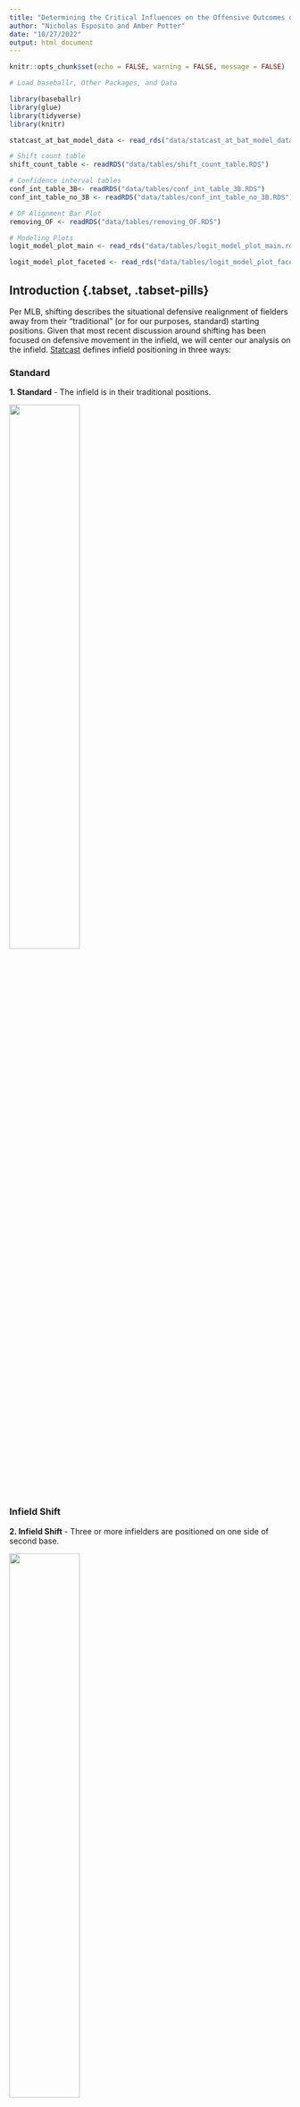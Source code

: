```yaml
---
title: "Determining the Critical Influences on the Offensive Outcomes of Shifted At-Bats"
author: "Nicholas Esposito and Amber Potter"
date: "10/27/2022"
output: html_document
---
```


```r
knitr::opts_chunk$set(echo = FALSE, warning = FALSE, message = FALSE)
```

```r
# Load baseballr, Other Packages, and Data

library(baseballr)
library(glue)
library(tidyverse)
library(knitr)

statcast_at_bat_model_data <- read_rds("data/statcast_at_bat_model_data.rds")

# Shift count table
shift_count_table <- readRDS("data/tables/shift_count_table.RDS")

# Confidence interval tables
conf_int_table_3B<- readRDS("data/tables/conf_int_table_3B.RDS")
conf_int_table_no_3B <- readRDS("data/tables/conf_int_table_no_3B.RDS")

# OF Alignment Bar Plot
removing_OF <- readRDS("data/tables/removing_OF.RDS")

# Modeling Plots
logit_model_plot_main <- read_rds("data/tables/logit_model_plot_main.rds")

logit_model_plot_faceted <- read_rds("data/tables/logit_model_plot_faceted.rds")
```

## Introduction {.tabset, .tabset-pills}

Per MLB, shifting describes the situational defensive realignment of fielders away from their “traditional” (or for our purposes, standard) starting positions. Given that most recent discussion around shifting has been focused on defensive movement in the infield, we will center our analysis on the infield. [Statcast](https://www.mlb.com/glossary/statcast/shifts) defines infield positioning in three ways:

### Standard

  **1. Standard** - The infield is in their traditional positions.

![](images/standard_fielding_alignment.png){width=50%, height=50%}

### Infield Shift

  **2. Infield Shift** - Three or more infielders are positioned on one side of second base. 

![](images/infield_shift.png){width=50% height=50%}
  
### Strategic  

  **3. Strategic** - A catch-all category for positioning that does not fit either category.
  
![](images/strategic_shift.png){width=40% height=40%}
  
## {-}

In recent years, the shift has become the topic of heated debate in the baseball world. As use of the shift has increased, the number of people in opposition has grown as well. The counterargument is built on the idea that the shift “steals” hits at a rate that puts hitters at a significant disadvantage, relative to the defense. According to [Zachary Rymer of Bleacher Report](https://bleacherreport.com/articles/10028942-a-shift-ban-is-the-game-changer-mlb-needs-right-now), between 2015 and 2016, hard hit balls (exit velocity of 95+ MPH) to the pull side resulted in a hit 58 percent of the time. This number is down to 50 percent for 2020 and 2021, with left-handed hitters suffering more than their right-handed counterparts. Shifting trends are observed to be different for right-handed hitters, a phenomenon that will serve as the main motivation for our work. 

Tom Tango looks into this in [The Psychology of the Infield Shift](https://batflipsandnerds.com/2021/02/03/the-psychology-of-the-infield-shift/), highlighting that wOBA is the main differentiator between the shift’s effect on righties versus lefties. Similar to on-base percentage, [wOBA](https://www.mlb.com/glossary/advanced-stats/weighted-on-base-average) expands further to account for how a player reached base. The value for each way of reaching base is determined by how much an event is worth relative to projected runs scored, so some outcomes (doubles) are worth more than others (singles). In Tango’s work, lefties displayed a lower wOBA when shifted against, while wOBA increases for righties, both relative to non-shifted situations. We will also look into [BABIP](https://www.mlb.com/glossary/advanced-stats/babip) which measures batting average exclusively on balls in play, excluding several batted-ball outcomes that do not involve the influence of the defense, such as homeruns. However, given the right-handed hitter phenomenon, wOBA is the primary statistic of interest for our analysis.
 
## The `baseballr` Package

For our work, we accessed pitch-by-pitch Statcast data from the [baseballR package (Bill Petti)](https://cran.r-project.org/web/packages/baseballr/baseballr.pdf). This dataset contained pitch-level information dating back to 2015, when Statcast technology was introduced in all 30 MLB stadiums. The initial dataset had 93 variables per observation; however, during preprocessing, we performed several transformations to prepare the dataset for analysis:

  - Removed all columns with only NA values.
  
  - Grouped event and description columns for different types of strikeouts, so strikeout descriptions in the resulting column include whether the strikeout was *swinging, looking,* or *other* (a catch-all for foul bunts, dropped third strikes, etc.).
  
  - Added an at-bat column to keep track of the number of at-bats per player per game (at-bat #1, #2, etc.).
  
  - Grouped pitch types into general categories: *Fastball, Breaking Ball,* and *Changeup*.
  
  - Grouped strike out zones, which were initially divided into 14 regions: *Inside, Outside, Middle,* and *Out of Zone*. 

After preprocessing, each observation had 88 variables, such as:

  - Game Year, Game Date, Game Type (Spring Training, Regular Season)

  - Pitcher and Batter Identifiers (Name, Unique ID, Handiness)
  
  - Game Information (Score, Outs, Runners On-Base, Inning)

  - Pitch Information (Pitch Type, Pitch Location, Pitch Outcome)
  
  - Positional (Shifting) Data
  
    - We grouped the infield fielding alignments into two categories to reduce the number of shift  identifiers: 
    
      - **Strategic and Standard were grouped into Standard**: Since strategic shifts are only “slight” variations of traditional alignment and do not encapsulate the focus of our analysis. 
    
      - **Infield shift was reclassified as Shift**.

  - Player Statistics (wOBA, BABIP)
    
    - We also calculated our own player statistics: **walk rate** and **strikeout rate**.

After preprocessing, we also added several additional variables:

  - *Last_pitch_of_at_bat*: A true/false identifier that allowed us to filter observations by at-bat.
  
  - *Babip_value_with_NAs*: We replaced batted-ball outcomes that BABIP drops (homeruns, sac bunts, double play sac bunts) with NA values, excluding them from our BABIP calculation.

  - *Batter_instance_identifier*: A single-line identifier that groups batter ID, year, stand, and fielding alignment, which allows for easy matching when manipulating dataframes. 
  
In order to promote consistency within our analysis, we decided to observe individual years with assumed independence. Thus, players who had 200 or more plate appearances in multiple years were included as separate player instances. We used 200 as our threshold for at bats because it allows for the calculation of more stable performance statistics for each player. 

In order to account for switch hitters, we prefaced that the threshold of 200 or more plate appearances must be observed with a particular batting stance within a single season. If, for example, we observe a particular player with 200 or more at bats as a left-handed batter in addition to 200 or more at bats as a right-handed batter within a single season, this player will be included as two separate observations according to their stance. Given that both the **2020 season** (60 games played) and the **2022 season** (the season was not completed at the start of the project) have significantly fewer observations using this threshold, we elected to exclude these years from our analysis. 

**IMPORTANT NOTE:** For EDA purposes, we used all available data from 2015-2022, excluding 2020 and 2022. For modeling purposes, this range was reduced to 2019-2021, excluding 2020, as the large quantity of pitch-by-pitch data would be sufficient over this time interval.

## EDA

While the MLB has had a steady rise in shifting overall, left-handed batters see the shift in a significantly higher proportion of their plate appearances than that of right-handed batters. 

```r
# Left-handed table
prop_shift_left <- statcast_at_bat_model_data %>%
  group_by(game_year) %>%
  filter(stand == "L") %>%
  summarize(prop_at_bats_shifted = mean(if_fielding_alignment == "Shift"),
            stand)

# Right-handed table
prop_shift_right <-  statcast_at_bat_model_data %>%
  group_by(game_year) %>%
  filter(stand == "R") %>%
  summarize(prop_at_bats_shifted = mean(if_fielding_alignment == "Shift"),
            stand)

rbind(prop_shift_left, prop_shift_right) %>%
  ggplot(aes(x = as.numeric(game_year) + 2014, y = prop_at_bats_shifted, color = stand)) +
  geom_line() +
  scale_y_continuous(breaks = seq(0, 0.600, 0.100)) +
  labs(title = "Shifting Trends Since 2015", x = "Season", y = "Proportion of Shifted PAs",
       color = "Stand") +
  theme_bw()
```

**REMOVING GAMES:** During initial EDA, we discovered a high proportion of missing shift values in the Spring Training pitch data (~78%), as well as a low proportion of missing shift values in the Regular Season (~0.01%). From this, we chose to exclude the Spring Training data from each year, and all observations with missing shift values in either the infield or outfield alignment column. 

**OUTFIELD ALIGNMENTS:** Within each batter-pitcher matchup, the proportion of observations in which the outfield is shifted is relatively low, regardless of the alignment of the infield. According to [MLB.com](https://www.mlb.com/glossary/statcast/shifts), both cases we classify as a shifted outfield - ***Three OF on One Side of 2B*** and ***4th Outfielder*** - are considered extremely. ***Strategic shifting***, which we group with ***Standard***, only account for 7% of all situations, with the rest falling under the ***Standard***. This, in addition to Dr. Brodie's advice on which situations exhibit the most prominent shifting influences, led us to focus primarily on infield shifting alignment.

**INFIELD-IN:** In situations with a runner on third base and less than two outs, the infield may be shifted in. The strategic shift category contains a significant proportion of these scenarios - about 17% each of strategic-standard and strategic-strategic observations (infield-outfield). These situations often inflate offensive outcomes, as moving the infield-in shift promotes variance in run scoring to maximize win probability at the expense of expected runs allowed. To confirm this phenomenon, we looked at the differences in four offensive statistics - wOBA, BABIP, walk rate, and strikeout rate - between infield-in and non-infield-in situations. We used confidence intervals to verify that the differences were statistically significant:

## Confidence Intervals {.tabset}

### Infield-In

```r
confint(conf_int_table_3B, level = 0.95) %>%
  kable()
```

### Traditional Alignment

```r
confint(conf_int_table_no_3B, level = 0.95) %>%
  kable()
```

## {-}

To adjust for the influence of such situations, we decided to remove observations in which the infield could be shifted in. However, to ensure we were not excluding situations in which there was a runner on third base with less than two outs but the infield was not shifted in, we only removed the observations that fit the aforementioned condition and were marked as “shift”. 

## BABIP and wOBA Trends - By Batter Stand {.tabset}

### BABIP

```r
# BABIP over time
statcast_at_bat_model_data %>%
  mutate(game_year = as.numeric(game_year)) %>%
  mutate(game_year = case_when(game_year == 1 ~ 2015,
                               game_year == 2 ~ 2016,
                               game_year == 3 ~ 2017,
                               game_year == 4 ~ 2018,
                               game_year == 5 ~ 2019,
                               game_year == 6 ~ 2021)) %>%
  group_by(game_year, stand, if_fielding_alignment) %>%
  summarize(avg_babip = mean(babip, na.rm = TRUE),
            .groups = "drop") %>%
  ggplot(aes(x = game_year, y = avg_babip, color = if_fielding_alignment)) +
  geom_line() +
  labs(title = "BABIP Trends Since 2015", caption = "Excludes 2020 and 2022 seasons due to limited observations", x = "Year", y = "BABIP", color = "Fielding Alignment") +
  #scale_x_break(2020) +
  scale_x_continuous(breaks = seq(2015, 2021, 1)) +
  scale_y_continuous(breaks = seq(0.235, 0.350, 0.01)) +
  facet_wrap(~stand) +
  theme_bw()
```

BABIP follows a very similar trend between right-handed hitters and left-hand hitters, decreasing when each type of batter faces the shift.

  - This coincides with the tendency observed by [Zachary Rymer of Bleacher Report](https://bleacherreport.com/articles/10028942-a-shift-ban-is-the-game-changer-mlb-needs-right-now), as mentioned previously: hit rate on hard-hit balls is down over the last eight seasons.
  
  - Such a trend alludes to the idea that the primary factor in the right-handed batter phenomenon may not (directly) involve batted balls.

### wOBA

```r
# wOBA over time
statcast_at_bat_model_data %>%
  mutate(game_year = as.numeric(game_year)) %>%
  mutate(game_year = case_when(game_year == 1 ~ 2015,
                               game_year == 2 ~ 2016,
                               game_year == 3 ~ 2017,
                               game_year == 4 ~ 2018,
                               game_year == 5 ~ 2019,
                               game_year == 6 ~ 2021)) %>%
  group_by(game_year, stand, if_fielding_alignment) %>%
  summarize(avg_woba = mean(woba, na.rm = TRUE),
            .groups = "drop") %>%
  ggplot(aes(x = game_year, y = avg_woba, color = if_fielding_alignment)) +
  geom_line() +
  labs(title = "wOBA Trends Since 2015", caption = "Excludes 2020 and 2022 seasons due to limited observations", x = "Year", y = "wOBA", color = "Fielding Alignment") +
  #scale_x_break(2020) +
  scale_x_continuous(breaks = seq(2015, 2021, 1)) +
  scale_y_continuous(breaks = seq(0.325, 0.400, 0.01)) +
  facet_wrap(~stand) +
  theme_bw()
```

In most instances, the shift is effective against left-handed batters, as indicated by the decrease (or no change) seen in wOBA for such hitters. 

  - However, there is a relatively significant increase in wOBA for right-handed batters when they are shifted against, highlighting that right-handed hitters are finding a way to beat the shift.
  
  - Given that wOBA follows an opposite trend as BABIP, this reinforces the notion that factors outside of batted balls could convey how right-handed hitters are beating the shift.

## {-}

## Methodology {.tabset, .tabset-pills}

### V1 Methodology

Prior to modeling, we decided to create a more descriptive value capturing a player's wOBA:

  - Rather than looking at differences in wOBA as an average across each season, we elected to calculate the delta value of wOBA at the batter level between shifted and non-shifted plate appearances.
  
  - To weigh the delta values by the quantity of plate appearances, we used the harmonic mean:
    
      $$
      H = \frac{2*PA_{shifted}*PA_{non-shifted}} {PA_{shifted} / PA_{non-shifted}}
      $$


For our methodology, we focused on the trends of two offensive statistics: **wOBA** and **BABIP**. Both were provided at the pitch level, but we only focused on each value at the end of an at-bat, as those instances involved the actual effect of the shift, and at the seasonal level.

Our first instinct was to try fitting a linear model to decribe at bat level wOBA values. To model offensive outcomes at the at-bat level, we used several explanatory variables and interactions:

  - Year
  
  - Pitch Type - **Fastball, Changeup,** and **Breaking-Ball**
  
  - Infield Fielding Alignment
  
  - Strikezone Location - **Inside, Middle, Outside,** or **Out of the Zone**
  
  - Batter/Pitcher Matchup by Handedness
  
  - The Interaction Between Batter Stand, Pitcher Handedness, and Infield Alignment
  
  - Batter's Harmonic Mean Delta wOBA Value
  
However, as we assessed the conditions for this model, we realized that at bat level wOBA could not be modeled effectively by a linear model because it is not a continuous variable. Although it is numeric, it is discrete with different values corresponding to different at bat outcomes. In the residual plot below, we observed various linear patterns in the residuals. This prompted us to consider other methods of quantifying at bat outcomes.

**Quantifying At-Bat Outcomes**

First we considered what we consider to be a successful at bat. We contemplated whether we should consider any method of getting on base or only batted balls. However, because any method of reaching a base is considered a success for the offensive team, we decided that getting on base would be considered a successful at bat outcome. Alternatively, we considered not getting on base to be an unsuccessful at bat outcome. Since we were able to reduce at bat outcomes to be binomial, this led us to the logistic regression.


**Logistic - Binary At-Bat Outcomes**

We used a logistic regression model as a way to predict whether an at bat would be successful based on at bat level characteristics. If the batter successfully made it on base, we interpreted this as our positive outcome; if they got out, this was our negative outcome. 

As this model was our follow up to the aforementioned linear model, we included the same variables describing the at bat such as whether there was a shift, the batter's stance, pitcher handedness, pitch location, etc. The harmonic mean weighted delta wOBA value was used as an indicator of player skill on the season.

To assess the fit of our logistic model to our data, we plotted our predicted probability of a successful at bat versus the observed probability of a successful at bat:

![](images/miscalibrated.png){width=50% height=50%}

From this plot, we observed that our logistic regression resulted in three distinct groupings. It was evident that for both low and high probabilities of getting on base, our model was underpredicting and for moderate probabilities of getting on base our model was overpredicting.

Initially, we completed further EDA to determine if these groupings were influences by any levels of the categorical variables included in our model. However, none of such variables included in our model had three levels, so we quickly moved on to figuring out what else might be causing these relationships. This, we have started exploring but will discuss further as a part of our future work.

### V2 Methodology

After our V1 modeling yielded inconclusive results, we considered several options to move forward:

**Within-Batter Matching**

  - We considered within-batter matching (more specifically, propensity score matching) to further enhance our understanding of shifting trends and tendencies. This would also take into account the factors that influence the potential for a shift and help us look into what motivates a shift, controlled by batter.
  
**Logistic Regression with the Added GAM Model**

```r
logit_model_plot_main
```

  - Additionally, we looked into the breakdown of this predicted versus observed relationship by batter handedness and shift occurrence.

**Observing the Residual Patterns by Batter-Handedness and In-Field Alignment**

```r
logit_model_plot_faceted
```

However, we elected for a simpler approach to controlling for the influence of the batter, and focused our modeling on statistical inference rather than prediction.

To best gauge the differences between right-handed and left-handed batters against the shift, we split the data into two subsets: **right-handed hitters** and **left-handed hitters**. With this approach, as mentioned above, switch hitters would be treated as separate observations based on their handedness for a particular plate appearance. From here, we chose to use a logistic regression to perform statistical inference on each subset, as a logistic model would allow us to explore the relationship between a dependent, binary variable and one or more independent (or predictor) variables. 

Although our analysis revolves primarily around wOBA, such a variable is continuous and thus could not be used as our model’s dependent variable. To account for this, we created a new binary variable to assess whether the batter reaches base or not, as indicated by the wOBa value of a particular outcome. As mentioned previously, wOBA value is on a continuous scale of 0 to 1. Using this, our new binary on-base variable took a value of 0 if wOBA was equal to 0 (the batter did not get on-base) for a particular outcome, and a value of 1 if wOBA was not equal to 0 (the batter got on-base in some way, excluding reaching base on a fielder’s choice or an error). 

We also decided to control for two variables: **game year** and **batter**. By controlling for the year, we are able to observe changes in getting on-base independent of the effect of general year-to-year trends. As for the batter, controlling for this variable eliminates the effect of the hitter (ex: hitter tendencies, how good a player is, etc.) on our explanation of the on-base outcome.

We used several explanatory variables and interactions:
  - The Interaction Between Pitcher Handedness and Fielding Alignment
  - The Interaction Between Pitch Type - **Fastball**, **Changeup,** and **Breaking-Ball** - and Fielding Alignment
  - The Interaction Between Pitch Outcome and Fielding Alignment

## {-}
  
## Results


## Discussion

### Limitations 

We encountered several limitations with our exploratory work:

  - We elected to exclude observations from both 2020 and 2022, as both years did not include a full season’s worth of pitch data, and thus did not sufficiently represent year-long trends. 

  - The shifting categories are very broad and the differences between shift groupings is not distinct. Similarly, we did not have player positional information. Both of these limited our overall understanding of the specifics of each shift. 

  - Due to how we have handled players playing for multiple seasons and switch hitters we have violated independence assumptions. Because of this, we must be careful in assessing our conclusions.
  

### Future Work 


## Acknowledgements

We would like to thank **Dr. Adam Brodie** for pitching this project idea to us and for taking the time to meet with us and offer guidance along the way. Also, thank you to **Dr. Ron Yurko** for directing this program and for all the help and suggestions along the way. 

## References

[Baseball Savant](https://baseballsavant.mlb.com/statcast_search?hfPT=&hfAB=&hfGT=R%7C&hfPR=&hfZ=&stadium=&hfBBL=&hfNewZones=&hfPull=&hfC=&hfSea=2022%7C&hfSit=&player_type=pitcher&hfOuts=&opponent=&pitcher_throws=&batter_stands=&hfSA=&game_date_gt=&game_date_lt=&hfMo=&team=&home_road=&hfRO=&position=&hfInfield=&hfOutfield=&hfInn=&hfBBT=&hfFlag=&metric_1=&group_by=name&min_pitches=0&min_results=0&min_pas=0&sort_col=pitches&player_event_sort=api_p_release_speed&sort_order=desc#results)

[Bill Petti's baseballR Package](https://cran.r-project.org/web/packages/baseballr/baseballr.pdf)

[Glossary of Shifting Terms - MLB](https://www.mlb.com/glossary/statcast/shifts)